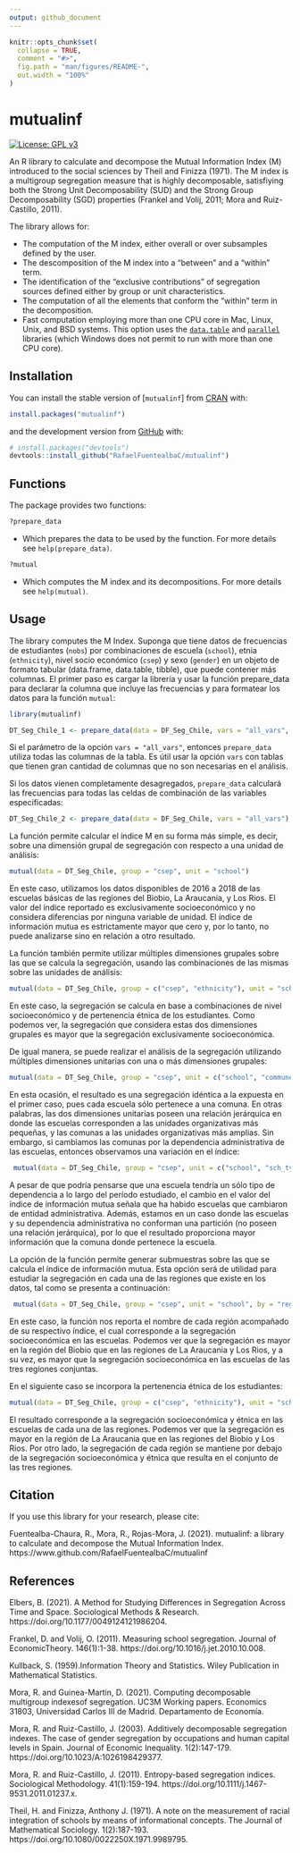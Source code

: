 ```yaml
---
output: github_document
---
```


<!-- README.md is generated from README.Rmd. Please edit that file -->

```r
knitr::opts_chunk$set(
  collapse = TRUE,
  comment = "#>",
  fig.path = "man/figures/README-",
  out.width = "100%"
)
```

# mutualinf 

<!-- badges: start -->
[![License: GPL v3](https://img.shields.io/badge/License-GPLv3-blue.svg)](https://www.gnu.org/licenses/gpl-3.0)
<!-- badges: end -->

An R library to calculate and decompose the Mutual Information Index (M) introduced to the social sciences by Theil and Finizza (1971). The M index is a multigroup segregation measure that is highly decomposable, satisfiying both the Strong Unit Decomposability (SUD) and the Strong Group Decomposability (SGD) properties (Frankel and Volij, 2011; Mora and Ruiz-Castillo, 2011). 

The library allows for:

- The computation of the M index, either overall or over subsamples defined by the user.
- The descomposition of the M index into a "between" and a "within" term.
- The identification of the "exclusive contributions" of segregation sources defined either by group or unit characteristics.
- The computation of all the elements that conform the "within" term in the decomposition.
- Fast computation employing more than one CPU core in Mac, Linux, Unix, and BSD systems. This option uses the [`data.table`](https://CRAN.R-project.org/package=data.table) and [`parallel`](https://stat.ethz.ch/R-manual/R-devel/library/parallel/doc/parallel.pdf) libraries (which Windows does not permit to run with more than one CPU core).

## Installation

You can install the stable version of [`mutualinf`] from [CRAN](https://CRAN.R-project.org) with:

``` r
install.packages("mutualinf")
```

and the development version from [GitHub](https://github.com/) with:

``` r
# install.packages("devtools")
devtools::install_github("RafaelFuentealbaC/mutualinf")
```

## Functions
The package provides two functions:

```r
?prepare_data 
```
- Which prepares the data to be used by the \code{mutual} function. For more details see `help(prepare_data)`. 

```r
?mutual
```
- Which computes the M index and its decompositions. For more details see `help(mutual)`.

## Usage
The library computes the M Index. Suponga que tiene datos de frecuencias de estudiantes (`nobs`) por combinaciones de escuela (`school`), etnia  (`ethnicity`), nivel socio económico (`csep`) y sexo (`gender`) en un objeto de formato tabular (data.frame, data.table, tibble), que puede contener más columnas. El primer paso es cargar la librería y usar la función prepare_data para declarar la columna que incluye las frecuencias y para formatear los datos para la función `mutual`:

```r
library(mutualinf)

DT_Seg_Chile_1 <- prepare_data(data = DF_Seg_Chile, vars = "all_vars", fw = "nobs")
```
Si el parámetro de la opción `vars = "all_vars"`, entonces `prepare_data` utiliza todas las columnas de la tabla. Es útil usar la opción `vars` con tablas que tienen gran cantidad de columnas que no son necesarias en el análisis. 

Si los datos vienen completamente desagregados, `prepare_data` calculará las frecuencias para todas las celdas de combinación de las variables especificadas:
```r
DT_Seg_Chile_2 <- prepare_data(data = DF_Seg_Chile, vars = "all_vars")
```

La función \code{mutual} permite calcular el índice M en su forma más simple, es decir, sobre una dimensión grupal de segregación con respecto a una unidad de análisis:

```r
mutual(data = DT_Seg_Chile, group = "csep", unit = "school")
```

En este caso, utilizamos los datos disponibles de 2016 a 2018 de las escuelas básicas de las regiones del Biobio, La Araucania, y Los Rios. El valor del índice reportado es exclusivamente socioeconómico y no considera diferencias por ninguna variable de unidad. El índice de información mutua es estrictamente mayor que cero y, por lo tanto, no puede analizarse sino en relación a otro resultado.


La función \code{mutual} también permite utilizar múltiples dimensiones grupales sobre las que se calcula la segregación, usando las combinaciones de las mismas sobre las unidades de análisis:

```r
mutual(data = DT_Seg_Chile, group = c("csep", "ethnicity"), unit = "school")
```

En este caso, la segregación se calcula en base a combinaciones de nivel socioeconómico y de pertenencia étnica de los estudiantes. Como podemos ver, la segregación que considera estas dos dimensiones grupales es mayor que la segregación exclusivamente socioeconómica.


De igual manera, se puede realizar el análisis de la segregación utilizando múltiples dimensiones unitarias con una o más dimensiones grupales:

```r
mutual(data = DT_Seg_Chile, group = "csep", unit = c("school", "commune"))
```

En esta ocasión, el resultado es una segregación idéntica a la expuesta en el primer caso, pues cada escuela sólo pertenece a una comuna. En otras palabras, las dos dimensiones unitarias poseen una relación jerárquica en donde las escuelas corresponden a las unidades organizativas más pequeñas, y las comunas a las unidades organizativas más amplias. Sin embargo, si cambiamos las comunas por la dependencia administrativa de las escuelas, entonces observamos una variación en el índice:

```r
 mutual(data = DT_Seg_Chile, group = "csep", unit = c("school", "sch_type"))
```

A pesar de que podría pensarse que una escuela tendría un sólo tipo de dependencia a lo largo del período estudiado, el cambio en el valor del índice de información mutua señala que ha habido escuelas que cambiaron de entidad administrativa. Además, estamos en un caso donde las escuelas y su dependencia administrativa no conforman una partición (no poseen una relación jerárquica), por lo que el resultado proporciona mayor información que la comuna donde pertenece la escuela.


La opción \code{by} de la función \code{mutual} permite generar submuestras sobre las que se calcula el índice de información mutua. Esta opción será de utilidad para estudiar la segregación en cada una de las regiones que existe en los datos, tal como se presenta a continuación:

```r
 mutual(data = DT_Seg_Chile, group = "csep", unit = "school", by = "region")
```

En este caso, la función nos reporta el nombre de cada región acompañado de su respectivo índice, el cual corresponde a la segregación socioeconómica en las escuelas. Podemos ver que la segregación es mayor en la región del Biobio que en las regiones de La Araucania y Los Rios, y a su vez, es mayor que la segregación socioeconómica en las escuelas de las tres regiones conjuntas.

En el siguiente caso se incorpora la pertenencia étnica de los estudiantes:
```r
mutual(data = DT_Seg_Chile, group = c("csep", "ethnicity"), unit = "school", by = "region")
```

El resultado corresponde a la segregación socioeconómica y étnica en las escuelas de cada una de las regiones. Podemos ver que la segregación es mayor en la región de La Araucania que en las regiones del Biobio y Los Rios. Por otro lado, la segregación de cada región se mantiene por debajo de la segregación socioeconómica y étnica que resulta en el conjunto de las tres regiones.

## Citation

If you use this library for your research, please cite:

Fuentealba-Chaura, R., Mora, R., Rojas-Mora, J. (2021). mutualinf: a library to calculate and decompose the Mutual Information Index. https://www.github.com/RafaelFuentealbaC/mutualinf


## References

Elbers, B. (2021). A Method for Studying Differences in Segregation Across Time and Space. Sociological Methods & Research. https://doi.org/10.1177/0049124121986204.

Frankel, D. and Volij, O. (2011). Measuring school segregation. Journal of EconomicTheory. 146(1):1-38. https://doi.org/10.1016/j.jet.2010.10.008.

Kullback, S. (1959).Information Theory and Statistics. Wiley Publication in Mathematical Statistics.

Mora, R. and Guinea-Martin, D. (2021). Computing decomposable multigroup indexesof segregation. UC3M Working papers. Economics 31803, Universidad Carlos III de Madrid. Departamento de Economía.

Mora, R. and Ruiz-Castillo, J. (2003). Additively decomposable segregation indexes. The case of gender segregation by occupations and human capital levels in Spain. Journal of Economic Inequality. 1(2):147-179. https://doi.org/10.1023/A:1026198429377.

Mora, R. and Ruiz-Castillo, J. (2011). Entropy-based segregation indices. Sociological Methodology. 41(1):159-194. https://doi.org/10.1111/j.1467-9531.2011.01237.x.

Theil, H. and Finizza, Anthony J. (1971). A note on the measurement of racial integration of schools by means of informational concepts. The Journal of Mathematical Sociology. 1(2):187-193. https://doi.org/10.1080/0022250X.1971.9989795.

